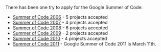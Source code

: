 There has been one try to apply for the Google Summer of Code:

* [[Summer of Code 2006]] - 5 projects accepted
* [[Summer of Code 2007]] - 4 projects accepted
* [[Summer of Code 2008]] - 6 projects accepted
* [[Summer of Code 2009]] - 2 projects accepted
* [[Summer of Code 2010]] - 4 projects accepted
* [[Summer of Code 2011]] - Google Summer of Code 2011 is March 11th.